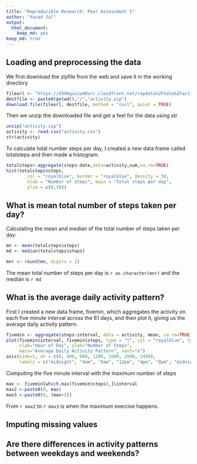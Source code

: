 ```yaml
---
title: "Reproducible Research: Peer Assessment 1"
author: "Yazad Jal"
output: 
  html_document: 
    keep_md: yes
keep_md: true
---
```


## Loading and preprocessing the data

We first download the zipfile from the web and save it in the working directory

```r
fileurl <- "https://d396qusza40orc.cloudfront.net/repdata%2Fdata%2Factivity.zip"
destfile <- paste0(getwd(),"/","activity.zip")
download.file(fileurl, destfile, method = "curl", quiet = TRUE)
```

Then we unzip the downloaded file and get a feel for the data using str

```r
unzip("activity.zip")
activity <- read.csv("activity.csv")
str(activity)
```

To calculate total number steps per day, I created a new data frame called totalsteps and then made a histogram. 

```r
totalsteps<-aggregate(steps~date,data=activity,sum,na.rm=TRUE)
hist(totalsteps$steps, 
        col = "royalblue", border = "royalblue", density = 50,
        xlab = "Number of Steps", main = "Total steps per day",
        ylim = c(0,30))
```

## What is mean total number of steps taken per day?

Calculating the mean and median of the total number of steps taken per day:

```r
mn <- mean(totalsteps$steps)
md <- median(totalsteps$steps)
```

```r
mnr <- round(mn, digits = 2)
```

The mean total number of steps per day is `r as.character(mnr)` and the median is `r md`


## What is the average daily activity pattern?

First I created a new data frame, fivemin, which aggregates the activity on each five minute interval across the 61 days, and then plot it, giving us the average daily activity pattern.

```r
fivemin <- aggregate(steps~interval, data = activity, mean, na.rm=TRUE)
plot(fivemin$interval, fivemin$steps, type = "l", col = "royalblue", lwd=3,
     xlab="Hour of Day", ylab="Number of Steps", 
     main="Average Daily Activity Pattern", xaxt="n")
axis(side=1, at = c(0, 400, 800, 1200, 1600, 2000, 2400), 
     labels = c("midnight", "4am", "8am", "12pm", "4pm", "8pm", "midnight"))
```

Computing the five minute interval with the maximum number of steps
```r
max <- fivemin[which.max(fivemin$steps),]$interval
max2 <-paste0(0, max)
max3 <-paste0(0, (max+5))
```

From `r max2` to `r max3` is when the maximum exercise happens.

## Imputing missing values



## Are there differences in activity patterns between weekdays and weekends?
